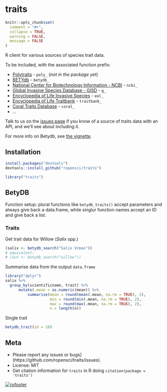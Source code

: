traits
=======

```r
knitr::opts_chunk$set(
  comment = "#>",
  collapse = TRUE,
  warning = FALSE,
  message = FALSE
)
```

R client for various sources of species trait data.

To be included, with the associated function prefix:

* [Polytraits](http://polytraits.lifewatchgreece.eu/download-api) - `poly_` (_not in the package yet_)
* [BETYdb](http://www.betydb.org) - `betydb_`
* [National Center for Biotechnology Information - NCBI](http://www.ncbi.nlm.nih.gov/) - `ncbi_`
* [Global Invasive Species Database - GISD](http://www.issg.org/database/welcome/) - `g_`
* [Encyclopedia of Life Invasive Species](link) - `eol_`
* [Encyclopedia of Life Traitbank](link) - `traitbank_`
* [Coral Traits Database](http://coraltraits.org/) - `coral_`
* ...

Talk to us on the [issues page](https://github.com/ropensci/traits/issues) if you know of a source of traits data with an API, and we'll see about including it.

For more info on Betydb, see [the vignette](vignettes/betydb.Rmd).

## Installation

```r
install.packages("devtools")
devtools::install_github("ropensci/traits")
```

```r
library("traits")
```

## BetyDB

Function setup: plural functions like `betydb_traits()` accept parameters and always give back a data.frame, while singlur function names accept an ID and give back a list. 

### Traits

Get trait data for Willow (_Salix_ spp.)

```r
(salix <- betydb_search("Salix Vcmax"))
# equivalent: 
# (out <- betydb_search("willow"))
```

Summarise data from the output `data.frame`

```r
library("dplyr")
salix %>%
  group_by(scientificname, trait) %>%
      mutate(.mean = as.numeric(mean)) %>%
          summarise(mean = round(mean(.mean, na.rm = TRUE), 2),
                    min = round(min(.mean, na.rm = TRUE), 2),
                    max = round(max(.mean, na.rm = TRUE), 2),
                    n = length(n))

```

Single trait

```r
betydb_trait(id = 10)
```

## Meta

* Please report any issues or bugs](https://github.com/ropensci/traits/issues).
* License: MIT
* Get citation information for `traits` in R doing `citation(package = 'traits')`

[![rofooter](http://ropensci.org/public_images/github_footer.png)](http://ropensci.org)
